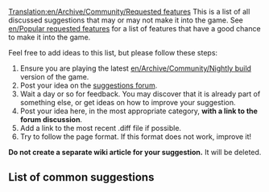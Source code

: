 [[Translation:en/Archive/Community/Requested features]]
{{en/Under construction}}
This is a list of all discussed suggestions that may or may not make it into the game.  See [[en/Popular requested features]] for a list of features that have a good chance to make it into the game.

Feel free to add ideas to this list, but please follow these steps:

#Ensure you are playing the latest [[en/Archive/Community/Nightly build]] version of the game.
#Post your idea on the [http://www.tt-forums.net/viewforum.php?f=32 suggestions forum].
#Wait a day or so for feedback. You may discover that it is already part of something else, or get ideas on how to improve your suggestion.
#Post your idea here, in the most appropriate category, '''with a link to the forum discussion'''.
#Add a link to the most recent .diff file if possible.
#Try to follow the page format.  If this format does not work, improve it!

'''Do not create a separate wiki article for your suggestion.'''  It will be deleted.

==List of common suggestions==

{{en/Rf table|Economics}}
{{en/Archive/Community/Rf|More disasters|0|14818||}}
{{en/Archive/Community/Rf|Advanced expenses column|0|31455||}}
{{en/Rf table}}